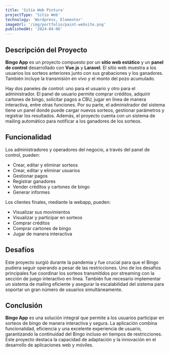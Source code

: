 ```yaml
---
title: 'Sitio Web Pintura'
projectType: 'Sitio Web'
technology: 'Wordpress, Elementor'
imageUrl: '/img/portfolio/paint-website.png'
publishedAt: '2024-04-06'
---
```

## Descripción del Proyecto

**Bingo App** es un proyecto compuesto por un **sitio web estático** y un **panel de control** desarrollado con **Vue.js** y **Laravel**. El sitio web muestra a los usuarios los sorteos anteriores junto con sus grabaciones y los ganadores. También incluye la transmisión en vivo y el monto del pozo acumulado.

Hay dos paneles de control: uno para el usuario y otro para el administrador. El panel de usuario permite comprar créditos, adquirir cartones de bingo, solicitar pagos a CBU, jugar en línea de manera interactiva, entre otras funciones. Por su parte, el administrador del sistema tiene un panel donde puede cargar nuevos sorteos, gestionar parámetros y registrar los resultados. Además, el proyecto cuenta con un sistema de mailing automático para notificar a los ganadores de los sorteos.

## Funcionalidad

Los administradores y operadores del negocio, a través del panel de control, pueden:

- Crear, editar y eliminar sorteos
- Crear, editar y eliminar usuarios
- Gestionar pagos
- Registrar ganadores
- Vender créditos y cartones de bingo
- Generar informes

Los clientes finales, mediante la webapp, pueden:

- Visualizar sus movimientos
- Visualizar y participar en sorteos
- Comprar créditos
- Comprar cartones de bingo
- Jugar de manera interactiva

## Desafíos

Este proyecto surgió durante la pandemia y fue crucial para que el Bingo pudiera seguir operando a pesar de las restricciones. Uno de los desafíos principales fue coordinar los sorteos transmitidos por streaming con la sección de juego interactivo en línea. También fue necesario implementar un sistema de mailing eficiente y asegurar la escalabilidad del sistema para soportar un gran número de usuarios simultáneamente.

## Conclusión

**Bingo App** es una solución integral que permite a los usuarios participar en sorteos de bingo de manera interactiva y segura. La aplicación combina funcionalidad, eficiencia y una excelente experiencia de usuario, garantizando la continuidad del Bingo incluso en tiempos de restricciones. Este proyecto destaca la capacidad de adaptación y la innovación en el desarrollo de aplicaciones web y móviles.
